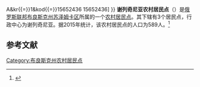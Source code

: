 {{Infobox Settlement
| official_name = 谢列奇尼亚农村居民点
| native_name = Селеченское сельское поселение
| settlement_type = [[农村居民点|农村居民点]]
| subdivision_type = [[国家|国家]]
| subdivision_type1 = [[州_(俄罗斯)|州]]
| subdivision_type2 = [[区_(苏联)|区]]
| subdivision_name = {{RUS}}
| subdivision_name1 = [[布良斯克州|布良斯克州]]
| subdivision_name2 = [[苏泽姆卡区|苏泽姆卡区]]
| seat_type = 行政中心
| seat = 谢列奇尼亚
| population_as_of=2015
| population_footnotes = <ref name=stat />
| population_total = 589
| coordinates_display = inline,title
| latd =  | latm =  | lats =  | latNS = N
| longd =  | longm =  | longs =  | longEW = E
| timezone = [[莫斯科时间|MSK]]
| utc_offset = +3
| blank_name = [[俄罗斯市政土地区划代码|OKTMO编码]]
| blank_info = [http://classif.spb.ru/classificators/view/tma.php?st{{=}}A&kr{{=}}1&kod{{=}}15652436 15652436]
}}
'''谢列奇尼亚农村居民点'''（{{lang-ru|Селеченское сельское поселение}}）是[[俄罗斯联邦|俄罗斯联邦]][[布良斯克州|布良斯克州]][[苏泽姆卡区|苏泽姆卡区]]所属的一个[[农村居民点|农村居民点]]。其下辖有3个居民点，行政中心为谢列奇尼亚。据2015年统计，该农村居民点的人口为589人。<ref name=stat>{{cite web | url = http://www.gks.ru/free_doc/doc_2015/bul_dr/mun_obr2015.rar | title = Численность населения Российской Федерации по муниципальным образованиям на 1 января 2015 года | accessdate = 2015-08-06 | archiveurl = https://www.webcitation.org/6aaNzOlFO?url=http://www.gks.ru/free_doc/doc_2015/bul_dr/mun_obr2015.rar | archivedate = 2015-08-06 | language = ru | deadurl = yes }}</ref>

== 参考文献 ==
{{reflist}}

{{Russia-stub}}

[[Category:布良斯克州农村居民点|Category:布良斯克州农村居民点]]